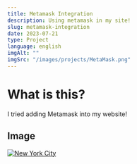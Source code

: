 ```yaml
---
title: Metamask Integration
description: Using metamask in my site!
slug: metamask-integration
date: 2023-07-21
type: Project
language: english
imgAlt: ""
imgSrc: "/images/projects/MetaMask.png"
---
```


# What is this?

I tried adding Metamask into my website!

## Image

[![New York City](/images/nyc.jpg)](https://unsplash.com/s/photos/new-york)
